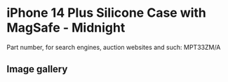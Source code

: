 
# iPhone 14 Plus Silicone Case with MagSafe - Midnight

Part number, for search engines, auction websites and such: MPT33ZM/A

## Image gallery

<div style={{ width: '100%', maxWidth: '768px' }}>
<GalleryComponent
    images={[
      {
        original: "/everysource/MPT33.webp",
        thumbnail: "/everypreview/MPT33.webp",
      },
      {
        original: "/everysource/MPT33_AV1.webp",
        thumbnail: "/everypreview/MPT33_AV1.webp",
      },
      {
        original: "/everysource/MPT33_AV2.webp",
        thumbnail: "/everypreview/MPT33_AV2.webp",
      },
      {
        original: "/everysource/MPT33_AV3.webp",
        thumbnail: "/everypreview/MPT33_AV3.webp",
      },
      {
        original: "/everysource/MPT33_AV4.webp",
        thumbnail: "/everypreview/MPT33_AV4.webp",
      },
      {
        original: "/everysource/MPT33_AV5.webp",
        thumbnail: "/everypreview/MPT33_AV5.webp",
      }
    ]}
  />
</div>